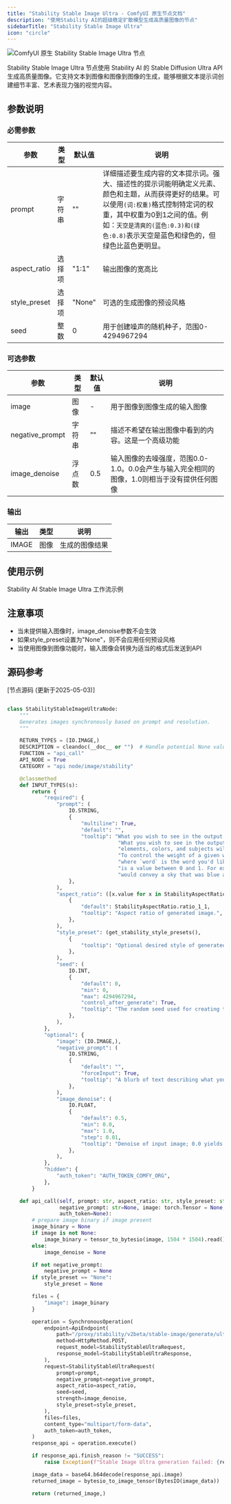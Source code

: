 ```yaml
---
title: "Stability Stable Image Ultra - ComfyUI 原生节点文档"
description: "使用Stability AI的超级稳定扩散模型生成高质量图像的节点"
sidebarTitle: "Stability Stable Image Ultra"
icon: "circle"
---
```


![ComfyUI 原生 Stability Stable Image Ultra 节点](/images/built-in-nodes/api_nodes/stability-ai/stability-ai-stable-image-ultra.jpg)

Stability Stable Image Ultra 节点使用 Stability AI 的 Stable Diffusion Ultra API 生成高质量图像。它支持文本到图像和图像到图像的生成，能够根据文本提示词创建细节丰富、艺术表现力强的视觉内容。

## 参数说明

### 必需参数

| 参数         | 类型   | 默认值 | 说明                                                                                                                                                                                                                                                        |
| ------------ | ------ | ------ | ----------------------------------------------------------------------------------------------------------------------------------------------------------------------------------------------------------------------------------------------------------- |
| prompt       | 字符串 | ""     | 详细描述要生成内容的文本提示词。强大、描述性的提示词能明确定义元素、颜色和主题，从而获得更好的结果。可以使用`(词:权重)`格式控制特定词的权重，其中权重为0到1之间的值。例如：`天空是清爽的(蓝色:0.3)和(绿色:0.8)`表示天空是蓝色和绿色的，但绿色比蓝色更明显。 |
| aspect_ratio | 选择项 | "1:1"  | 输出图像的宽高比                                                                                                                                                                                                                                            |
| style_preset | 选择项 | "None" | 可选的生成图像的预设风格                                                                                                                                                                                                                                    |
| seed         | 整数   | 0      | 用于创建噪声的随机种子，范围0-4294967294                                                                                                                                                                                                                    |

### 可选参数

| 参数            | 类型   | 默认值 | 说明                                                                                        |
| --------------- | ------ | ------ | ------------------------------------------------------------------------------------------- |
| image           | 图像   | -      | 用于图像到图像生成的输入图像                                                                |
| negative_prompt | 字符串 | ""     | 描述不希望在输出图像中看到的内容。这是一个高级功能                                          |
| image_denoise   | 浮点数 | 0.5    | 输入图像的去噪强度，范围0.0-1.0。0.0会产生与输入完全相同的图像，1.0则相当于没有提供任何图像 |

### 输出

| 输出  | 类型 | 说明           |
| ----- | ---- | -------------- |
| IMAGE | 图像 | 生成的图像结果 |

## 使用示例

<Card title="Stability AI Stable Image Ultra 工作流示例" icon="book" href="/zh-CN/built-in-nodes/api-node/image/stability-ai/stability-ai-stable-image-ultra">
Stability AI Stable Image Ultra 工作流示例
</Card>

## 注意事项

- 当未提供输入图像时，image_denoise参数不会生效
- 如果style_preset设置为"None"，则不会应用任何预设风格
- 当使用图像到图像功能时，输入图像会转换为适当的格式后发送到API

## 源码参考

[节点源码 (更新于2025-05-03)]

```python

class StabilityStableImageUltraNode:
    """
    Generates images synchronously based on prompt and resolution.
    """

    RETURN_TYPES = (IO.IMAGE,)
    DESCRIPTION = cleandoc(__doc__ or "")  # Handle potential None value
    FUNCTION = "api_call"
    API_NODE = True
    CATEGORY = "api node/image/stability"

    @classmethod
    def INPUT_TYPES(s):
        return {
            "required": {
                "prompt": (
                    IO.STRING,
                    {
                        "multiline": True,
                        "default": "",
                        "tooltip": "What you wish to see in the output image. A strong, descriptive prompt that clearly defines" +
                                    "What you wish to see in the output image. A strong, descriptive prompt that clearly defines" +
                                    "elements, colors, and subjects will lead to better results. " +
                                    "To control the weight of a given word use the format `(word:weight)`," +
                                    "where `word` is the word you'd like to control the weight of and `weight`" +
                                    "is a value between 0 and 1. For example: `The sky was a crisp (blue:0.3) and (green:0.8)`" +
                                    "would convey a sky that was blue and green, but more green than blue."
                    },
                ),
                "aspect_ratio": ([x.value for x in StabilityAspectRatio],
                    {
                        "default": StabilityAspectRatio.ratio_1_1,
                        "tooltip": "Aspect ratio of generated image.",
                    },
                ),
                "style_preset": (get_stability_style_presets(),
                    {
                        "tooltip": "Optional desired style of generated image.",
                    },
                ),
                "seed": (
                    IO.INT,
                    {
                        "default": 0,
                        "min": 0,
                        "max": 4294967294,
                        "control_after_generate": True,
                        "tooltip": "The random seed used for creating the noise.",
                    },
                ),
            },
            "optional": {
                "image": (IO.IMAGE,),
                "negative_prompt": (
                    IO.STRING,
                    {
                        "default": "",
                        "forceInput": True,
                        "tooltip": "A blurb of text describing what you do not wish to see in the output image. This is an advanced feature."
                    },
                ),
                "image_denoise": (
                    IO.FLOAT,
                    {
                        "default": 0.5,
                        "min": 0.0,
                        "max": 1.0,
                        "step": 0.01,
                        "tooltip": "Denoise of input image; 0.0 yields image identical to input, 1.0 is as if no image was provided at all.",
                    },
                ),
            },
            "hidden": {
                "auth_token": "AUTH_TOKEN_COMFY_ORG",
            },
        }

    def api_call(self, prompt: str, aspect_ratio: str, style_preset: str, seed: int,
                 negative_prompt: str=None, image: torch.Tensor = None, image_denoise: float=None,
                 auth_token=None):
        # prepare image binary if image present
        image_binary = None
        if image is not None:
            image_binary = tensor_to_bytesio(image, 1504 * 1504).read()
        else:
            image_denoise = None

        if not negative_prompt:
            negative_prompt = None
        if style_preset == "None":
            style_preset = None

        files = {
            "image": image_binary
        }

        operation = SynchronousOperation(
            endpoint=ApiEndpoint(
                path="/proxy/stability/v2beta/stable-image/generate/ultra",
                method=HttpMethod.POST,
                request_model=StabilityStableUltraRequest,
                response_model=StabilityStableUltraResponse,
            ),
            request=StabilityStableUltraRequest(
                prompt=prompt,
                negative_prompt=negative_prompt,
                aspect_ratio=aspect_ratio,
                seed=seed,
                strength=image_denoise,
                style_preset=style_preset,
            ),
            files=files,
            content_type="multipart/form-data",
            auth_token=auth_token,
        )
        response_api = operation.execute()

        if response_api.finish_reason != "SUCCESS":
            raise Exception(f"Stable Image Ultra generation failed: {response_api.finish_reason}.")

        image_data = base64.b64decode(response_api.image)
        returned_image = bytesio_to_image_tensor(BytesIO(image_data))

        return (returned_image,)


```

